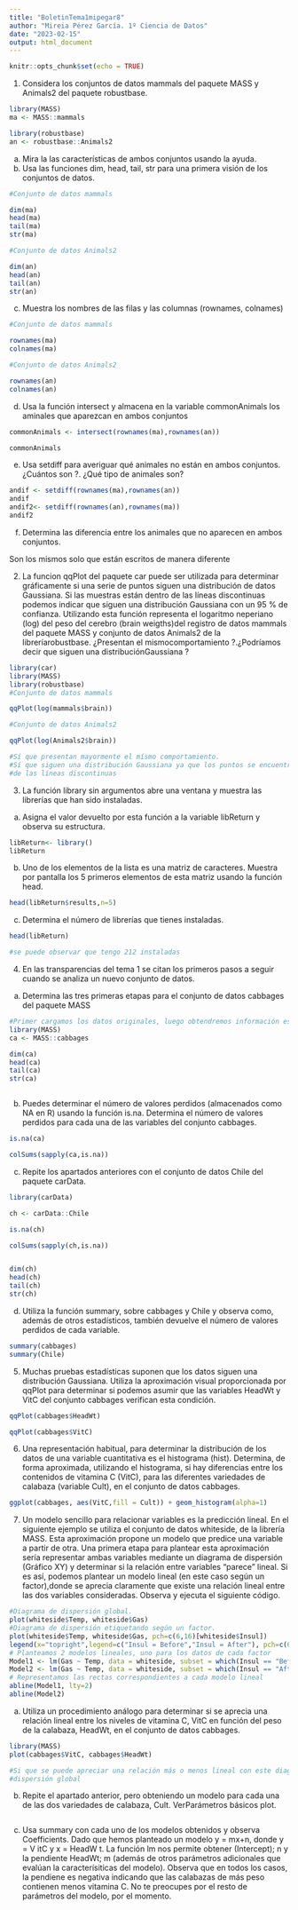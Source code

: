 ```yaml
---
title: "BoletinTema1mipegar8"
author: "Mireia Pérez García. 1º Ciencia de Datos"
date: "2023-02-15"
output: html_document
---
```


```r
knitr::opts_chunk$set(echo = TRUE)
```

1. Considera los conjuntos de datos mammals del paquete MASS y Animals2 del paquete robustbase.

```r
library(MASS)
ma <- MASS::mammals

library(robustbase)
an <- robustbase::Animals2

```


a. Mira la las características de ambos conjuntos usando la ayuda.
b. Usa las funciones dim, head, tail, str para una primera visión de los conjuntos de datos.

```r
#Conjunto de datos mammals

dim(ma)
head(ma)
tail(ma)
str(ma)

#Conjunto de datos Animals2

dim(an)
head(an)
tail(an)
str(an)

```

c. Muestra los nombres de las filas y las columnas (rownames, colnames)

```r
#Conjunto de datos mammals

rownames(ma)
colnames(ma)

#Conjunto de datos Animals2

rownames(an)
colnames(an)

```

d. Usa la función intersect y almacena en la variable commonAnimals los aminales que aparezcan en ambos conjuntos

```r

commonAnimals <- intersect(rownames(ma),rownames(an))

commonAnimals

```


e. Usa setdiff para averiguar qué animales no están en ambos conjuntos. ¿Cuántos son ?. ¿Qué tipo de animales son?

```r

andif <- setdiff(rownames(ma),rownames(an))
andif
andif2<- setdiff(rownames(an),rownames(ma))
andif2

```

f. Determina las diferencia entre los animales que no aparecen en ambos conjuntos.

Son los mismos solo que están escritos de manera diferente


2. La funcion qqPlot del paquete car puede ser utilizada para determinar gráficamente si una serie de puntos siguen una distribución de datos Gaussiana. Si las muestras están dentro de las líneas discontinuas podemos indicar que siguen una distribución Gaussiana con un 95 % de confianza. Utilizando esta función representa el logaritmo neperiano (log) del peso del cerebro (brain weigths)del registro de datos mammals del paquete MASS y conjunto de datos Animals2 de la libreríarobustbase. ¿Presentan el mismocomportamiento ?.¿Podríamos decir que siguen una distribuciónGaussiana ?


```r
library(car)
library(MASS)
library(robustbase)
#Conjunto de datos mammals

qqPlot(log(mammals$brain))

#Conjunto de datos Animals2

qqPlot(log(Animals2$brain))

#Sí que presentan mayormente el mísmo comportamiento.
#Sí que siguen una distribución Gaussiana ya que los puntos se encuentran dentro
#de las líneas discontinuas 


```



3. La función library sin argumentos abre una ventana y muestra las librerías que han sido instaladas.
a. Asigna el valor devuelto por esta función a la variable libReturn y observa su estructura.
```r

libReturn<- library()
libReturn

```

b. Uno de los elementos de la lista es una matriz de caracteres. Muestra por pantalla los 5 primeros elementos de esta matriz usando la función head.
```r

head(libReturn$results,n=5)
```

c. Determina el número de librerías que tienes instaladas.

```r
head(libReturn)

#se puede observar que tengo 212 instaladas
```



4. En las transparencias del tema 1 se citan los primeros pasos a seguir cuando se analiza un nuevo conjunto de datos.

a. Determina las tres primeras etapas para el conjunto de datos cabbages del paquete MASS

```r

#Primer cargamos los datos originales, luego obtendremos información estadística de los datos, para después poder obtener gráficos para explicar conclusiones 
library(MASS)
ca <- MASS::cabbages

dim(ca)
head(ca)
tail(ca)
str(ca)



```

b. Puedes determinar el número de valores perdidos (almacenados como NA en R) usando la función is.na. Determina el número de valores perdidos para cada una de las variables del conjunto cabbages.

```r
is.na(ca)

colSums(sapply(ca,is.na))

```

c. Repite los apartados anteriores con el conjunto de datos Chile del paquete carData.

```r
library(carData)

ch <- carData::Chile

is.na(ch)

colSums(sapply(ch,is.na))


dim(ch)
head(ch)
tail(ch)
str(ch)
```


d. Utiliza la función summary, sobre cabbages y Chile y observa como, además de otros
estadísticos, también devuelve el número de valores perdidos de cada variable.
```r
summary(cabbages)
summary(Chile)
```


5. Muchas pruebas estadísticas suponen que los datos siguen una distribución Gaussiana. Utiliza la aproximación visual proporcionada por qqPlot para determinar si podemos asumir que las variables HeadWt y VitC del conjunto cabbages verifican esta condición.
```r

qqPlot(cabbages$HeadWt)

qqPlot(cabbages$VitC)
```


6. Una representación habitual, para determinar la distribución de los datos de una variable cuantitativa es el histograma (hist). Determina, de forma aproximada, utilizando el histograma, si hay diferencias entre los contenidos de vitamina C (VitC), para las diferentes variedades de calabaza (variable Cult), en el conjunto de datos cabbages.
```r
ggplot(cabbages, aes(VitC,fill = Cult)) + geom_histogram(alpha=1)

```


7. Un modelo sencillo para relacionar variables es la predicción lineal. En el siguiente ejemplo se utiliza el conjunto de datos whiteside, de la librería MASS. Esta aproximación propone un modelo que predice una variable a partir de otra. Una primera etapa para plantear esta aproximación sería representar ambas variables mediante un diagrama de dispersión (Gráfico XY) y determinar si la relación entre variables “parece” lineal. Si es así, podemos plantear un modelo lineal (en este caso según un factor),donde se aprecia claramente que existe una relación lineal entre las dos variables consideradas. Observa y ejecuta el siguiente código.

```r
#Diagrama de dispersión global.
plot(whiteside$Temp, whiteside$Gas)
#Diagrama de dispersión etiquetando según un factor.
plot(whiteside$Temp, whiteside$Gas, pch=c(6,16)[whiteside$Insul])
legend(x="topright",legend=c("Insul = Before","Insul = After"), pch=c(6,16))
# Planteamos 2 modelos lineales, uno para los datos de cada factor
Model1 <- lm(Gas ~ Temp, data = whiteside, subset = which(Insul == "Before"))
Model2 <- lm(Gas ~ Temp, data = whiteside, subset = which(Insul == "After"))
# Representamos las rectas correspondientes a cada modelo lineal
abline(Model1, lty=2)
abline(Model2)

```

a. Utiliza un procedimiento análogo para determinar si se aprecia una relación lineal entre los niveles de vitamina C, VitC en función del peso de la calabaza, HeadWt, en el conjunto de datos cabbages.
```r
library(MASS)
plot(cabbages$VitC, cabbages$HeadWt)

#Si que se puede apreciar una relación más o menos lineal con este diagrama de
#dispersión global


```

b. Repite el apartado anterior, pero obteniendo un modelo para cada una de las dos variedades de calabaza, Cult. VerParámetros básicos plot.
```r


```

c. Usa summary con cada uno de los modelos obtenidos y observa Coefficients. Dado que hemos planteado un modelo y = mx+n, donde y = V itC y x = HeadW t. La función lm nos permite obtener (Intercept); n y la pendiente HeadWt; m (además de otros parámetros adicionales que evalúan la caracterísiticas del modelo). Observa que en todos los casos, la pendiene es negativa indicando que las calabazas de más peso contienen menos vitamina C. No te preocupes por el resto de parámetros del modelo, por el momento.
```r

```

